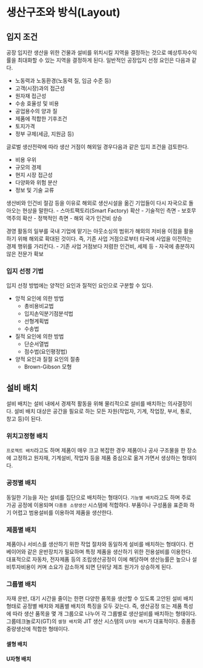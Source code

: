 # 생산구조와 방식(Layout) {#sec-production-layout}

## 입지 조건

공장 입지란 생산을 위한 건물과 설비를 위치시킬 지역을 결정하는 것으로 예상투자수익률을 최대화할 수 있는 지역을 결정하게 된다. 일반적인 공장입지 선정 요인은 다음과 같다.

- 노동력과 노동환경(노동력 질, 임금 수준 등)
- 고객(시장)과의 접근성
- 원자재 접근성
- 수송 효율성 및 비용
- 공업용수의 양과 질
- 제품에 적합한 기후조건
- 토지가격
- 정부 규제(세금, 지원금 등)

글로벌 생산전략에 따라 생산 거점이 해외일 경우다음과 같은 입지 조건을 검토한다.

- 비용 우위
- 규모의 경제
- 현지 시장 접근성
- 다양화와 위험 분산
- 정보 및 기술 교류

::: {.callout-note title="리쇼어링(Reshoring)"}
생산비와 인건비 절감 등을 이유로 해외로 생산시설을 옮긴 기업들이 다시 자국으로 돌아오는 현상을 말한다.
- 스마트팩토리(Smart Factory) 확산 - 기술적인 측면
- 보호무역주의 확산 - 정책적인 측면
- 해외 국가 인건비 상승
:::

::: {.callout-note title="오프쇼어링(Offshoring)"}
경영 활동의 일부를 국내 기업에 맡기는 아웃소싱의 범위가 해외의 저비용 이점을 활용하기 위해 해외로 확대된 것이다. 즉, 기존 사업 거점으로부터 타국에 사업을 이전하는 경제 행위를 가리킨다.
- 기존 사업 거점보다 저렴한 인건비, 세제 등
- 자국에 충분하지 않은 전문가 확보
::: 

### 입지 선정 기법

입지 선정 방법에는 양적인 요인과 질적인 요인으로 구분할 수 있다.

- 앙적 요인에 의한 방법
  - 총비용비교법
  - 입지손익분기점분석법
  - 선형계획법
  - 수송법
- 질적 요인에 의한 방법
  - 단순서열법
  - 점수법(요인평정법)
- 양적 요인과 질절 요인의 절충
  - Brown-Gibson 모형

## 설비 배치

설비 배치는 설비 내에서 경제적 활동을 위해 물리적으로 설비를 배치하는 의사결정이다. 설비 배치 대상은 공간을 필요로 하는 모든 자원(작업자, 기계, 작업장, 부서, 통로, 창고 등)이 된다.

### 위치고정형 배치

`프로젝트 배치`라고도 하며 제품이 매우 크고 복잡한 경우 제품이나 공사 구조물을 한 장소에 고정하고 원자재, 기계설비, 작업자 등을 제품 중심으로 옮겨 가면서 생상하는 형태이다.

### 공정별 배치

동일한 기능을 자는 설비를 집단으로 배치하는 형태이다. `기능별 배치`라고도 하며 주로 가공 공정에 이용되며 `다품종 소량생산`  시스템에 적합하다. 부품이나 구성품을 표준화 하기 어렵고 범용설비를 이용하여 제품을 생산한다.

### 제품별 배치

제품이나 서비스를 생산하기 위한 작업 절차와 동일하게 설비를 배치하는 형태이다. 컨베이어와 같은 운반장치가 필요하며 특정 제품을 생산하기 위한 전용설비를 이용한다. 대표적으로 자동차, 전자제품 등의 조립생산공정이 이에 해당하며 생산능률은 높으나 설비투자비용이 커며 소요가 감소하게 되면 단위당 제조 원가가 상승하게 된다.

### 그룹별 배치

자재 운반, 대기 시간을 줄이는 한편 다양한 품목을 생산할 수 있도록 고안된 설비 배치 형태로 공정별 배치와 제품별 배치의 특징을 모두 갖는다. 즉, 생산공정 또는 제품 특성에 따라 생산 품목을 몇 개 그룹으로 나누어 각 그룹별로 생산설비를 배치하는 형태이다. 그룹테크놀로지(GT)의 `셀형 배치`와 JIT 생산 시스템의 `U자형 배치`가 대표적이다. 중품종 중량생산에 적합한 형태이다.

#### 셀형 배치

#### U자형 배치


